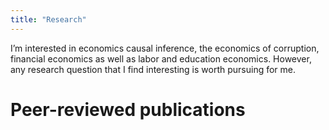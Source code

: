 ```yaml
---
title: "Research"
---
```


I'm interested in economics causal inference, the economics of corruption, financial economics as well as labor and education economics. However, any research question that I find interesting is worth pursuing for me. 

# Peer-reviewed publications

